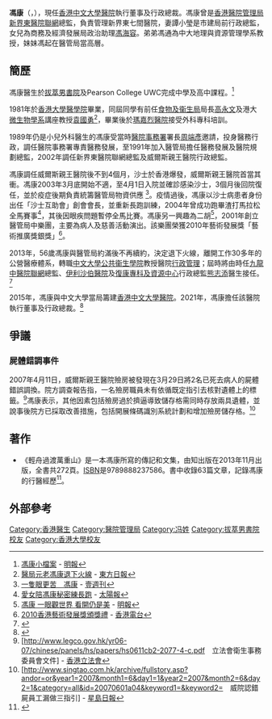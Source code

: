 {{otheruse|冯康}}
'''馮康'''（{{lang-en|Fung Hong}}，{{bd|1957年|4月20日}}），現任[[香港中文大學醫院|香港中文大學醫院]]執行董事及行政總裁。馮康曾是[[香港醫院管理局|香港醫院管理局]][[新界東聯網|新界東醫院聯網]]總監，負責管理新界東七間醫院，妻譚小瑩是巿建局前行政總監，女兒為商務及經濟發展局政治助理[[馮海容|馮海容]]。弟弟馮通為中大地理與資源管理學系教授，妹妹馮起在醫管局當高層。

== 簡歷 ==
馮康醫生於[[拔萃男書院|拔萃男書院]]及Pearson College UWC完成中學及高中課程。<ref>[http://www.mingpaohealth.com/cfm/feature3.cfm?File=20110329/case/yfa4.txt 馮康小檔案] {{Wayback|url=http://www.mingpaohealth.com/cfm/feature3.cfm?File=20110329%2Fcase%2Fyfa4.txt |date=20131005010358 }} - [[明報|明報]]</ref>

1981年於[[香港大學醫學院|香港大學醫學院]]畢業，同屆同學有前任[[食物及衞生局|食物及衞生局]]局長[[高永文|高永文]]及港大[[香港大學微生物學系|微生物學系]]講座教授[[袁國勇|袁國勇]]<ref>[http://orientaldaily.on.cc/cnt/news/20130711/00176_076.html 醫局元老馮康退下火線] {{Wayback|url=http://orientaldaily.on.cc/cnt/news/20130711/00176_076.html |date=20160304083905 }} - [[東方日報|東方日報]]</ref>，畢業後於[[瑪嘉烈醫院|瑪嘉烈醫院]]接受外科專科培訓。

1989年仍是小兒外科醫生的馮康受當時[[醫院事務署|醫院事務署]]署長[[周端彥|周端彥]]邀請，投身醫務行政，調任醫院事務署專責醫務發展，至1991年加入醫管局擔任醫務發展及醫院規劃總監，2002年調任新界東醫院聯網總監及威爾斯親王醫院行政總監。

馮康調任威爾斯親王醫院後不到4個月，沙士於香港爆發，威爾斯親王醫院首當其衝。馮康2003年3月底開始不適，至4月1日入院並確診感染沙士，3個月後回院復任，並於疫症後期負責統籌醫管局物資供應 <ref>[http://hk.next.nextmedia.com/article/1201/16860901 一隻眼更苦　馮康] {{Wayback|url=http://hk.next.nextmedia.com/article/1201/16860901 |date=20160304041302 }} - [[壹週刊|壹週刊]]</ref>。疫情過後，馮康以沙士病患者身份出任「沙士互助會」創會會長，並重新長跑訓練，2004年曾成功跑畢渣打馬拉松全馬賽事<ref>[http://the-sun.on.cc/cnt/news/20130215/00408_007.html 愛女陪馮康秘密練長跑] {{Wayback|url=http://the-sun.on.cc/cnt/news/20130215/00408_007.html |date=20160304090931 }} - [[太陽報|太陽報]]</ref>，其後因眼疾問題暫停全馬比賽。馮康另一興趣為二胡<ref>[http://www.mingpaohealth.com/cfm/feature3.cfm?File=20110329/case/yfa1h.txt 馮康 一眼觀世界 看開仍是美] {{Wayback|url=http://www.mingpaohealth.com/cfm/feature3.cfm?File=20110329%2Fcase%2Fyfa1h.txt |date=20131004231904 }} - [[明報|明報]]</ref>，2001年創立醫管局中樂團，主要為病人及慈善活動演出。該樂團榮獲2010年藝術發展獎「藝術推廣獎銀獎」<ref>[http://rthk.hk/special/hkada2010/ 2010香港藝術發展獎頒獎禮] {{Wayback|url=http://rthk.hk/special/hkada2010/ |date=20110519191431 }} - [[香港電台|香港電台]]</ref>。

2013年，56歲馮康與醫管局約滿後不再續約，決定退下火線，離開工作30多年的公營醫療體系，轉職[[中文大學|中文大學]][[香港中文大學公共衞生學院|公共衞生學院]]教授醫院[[行政管理|行政管理]]；屆時將由時任[[九龍中醫院聯網|九龍中醫院聯網]]總監、[[伊利沙伯醫院|伊利沙伯醫院]]及[[復康專科及資源中心|復康專科及資源中心]]行政總監[[熊志添|熊志添]]醫生接任。<ref>{{Cite web |url=http://www.ha.org.hk/haho/ho/pad/130822APPCCC.pdf |title=醫院管理局高層行政人員調任安排 |access-date=2013-08-26 |archive-date=2015-09-24 |archive-url=https://web.archive.org/web/20150924024504/http://www.ha.org.hk/haho/ho/pad/130822APPCCC.pdf |dead-url=no }}</ref>

2015年，馮康與中文大學當局籌建[[香港中文大學醫院|香港中文大學醫院]]。2021年，馮康擔任該醫院執行董事及行政總裁。<ref>{{cite web |title=與 CEO 對話：香港中文大學醫院行政總裁馮康 |url=https://www.rthk.hk/radio/radio1/programme/talkingtoceos |publisher=[[香港電台|香港電台]] |accessdate=2021-09-15 |archive-date=2021-10-30 |archive-url=https://web.archive.org/web/20211030180945/https://www.rthk.hk/radio/radio1/programme/talkingtoceos |dead-url=no }}</ref>

== 爭議 ==

=== 屍體錯調事件 ===

2007年4月11日，威爾斯親王醫院殮房被發現在3月29日將2名已死去病人的屍體錯誤調換。院方調查報告指，一名殮房職員未有依循既定指引去核對遺體上的標籤。<ref>[http://www.legco.gov.hk/yr06-07/chinese/panels/hs/papers/hs0611cb2-2077-4-c.pdf　立法會衛生事務委員會文件] {{Wayback|url=http://www.legco.gov.hk/yr06-07/chinese/panels/hs/papers/hs0611cb2-2077-4-c.pdf |date=20191030071345 }} - [[香港立法會|香港立法會]]</ref>馮康表示，其他因素包括殮房過於擠逼導致儲存格需同時存放兩具遺體，並說事後院方已採取改善措施，包括開展條碼識別系統計劃和增加殮房儲存格。<ref>[http://www.singtao.com.hk/archive/fullstory.asp?andor=or&year1=2007&month1=6&day1=1&year2=2007&month2=6&day2=1&category=all&id=20070601a04&keyword1=&keyword2=　威院認錯屍員工漏做三指引] - [[星島日報|星島日報]]</ref>

== 著作 ==

* 《輕舟過渡萬重山》是一本馮康所寫的傳記和文集，由知出版在2013年11月出版，全書共272頁。[[ISBN|ISBN]]是9789888237586。書中收錄63篇文章，記錄馮康的行醫經歷<ref>{{Cite web |url=http://www.singpao.com/sh/yangsheng/201311/t20131120_473060.html |title=馮康出書最難忘「沙士」 |access-date=2014-01-12 |archive-date=2013-12-13 |archive-url=https://web.archive.org/web/20131213050400/http://www.singpao.com/sh/yangsheng/201311/t20131120_473060.html |dead-url=no }}</ref>。

== 外部參考 ==
{{reflist}}

[[Category:香港醫生|Category:香港醫生]]
[[Category:醫院管理局|Category:醫院管理局]]
[[Category:冯姓|Category:冯姓]]
[[Category:拔萃男書院校友|Category:拔萃男書院校友]]
[[Category:香港大學校友|Category:香港大學校友]]